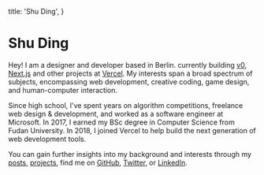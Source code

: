   title: 'Shu Ding',
}

# Shu Ding

Hey! I am a designer and developer based in Berlin. currently building [v0](https://v0.dev), [Next.js](https://nextjs.org) and other projects at [Vercel](https://vercel.com). My interests span a broad spectrum of subjects, encompassing web development, creative coding, game design, and human-computer interaction.

Since high school, I've spent years on algorithm competitions, freelance web design & development, and worked as a software engineer at Microsoft. In 2017, I earned my BSc degree in Computer Science from Fudan University. In 2018, I joined Vercel to help build the next generation of web development tools.

You can gain further insights into my background and interests through my [posts](/thoughts), [projects](/projects), find me on [GitHub](https://github.com/shuding), [Twitter](https://x.com/shuding_), or [LinkedIn](https://www.linkedin.com/in/shuding/).
